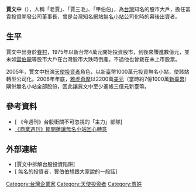 '''賈文中'''（{{bd|1943年}}），人稱「老賈」、「賈三毛」、「甲伯伯」，為[[台灣|台灣]]知名的股市大戶，擔任富貴投資開發公司董事長，曾是台灣知名網站[[無名小站_(台灣)|無名小站]]公司化時的幕後出資者。

==生平==
賈文中出身於[[眷村|眷村]]，1975年以新台幣4萬元開始投資股市，到後來賺進數億元，並未如[[雷伯龍|雷伯龍]]等股市大戶在台灣股市大跌時倒產。不過他也曾栽在未上市股票。

2005年，賈文中扮演[[天使投資者|天使投資者]]角色，以新臺幣1000萬元投資無名小站，使該站轉型公司化。2006年年底，[[雅虎奇摩|雅虎奇摩]]以2200萬[[美元|美元]]（當時約7億1000萬[[新臺幣|新臺幣]]）購併無名小站全部股份，因此讓賈文中至少進帳三億元新臺幣。

==參考資料==
*[ 《今週刊》台股衝關不可忽視的「主力」部隊]
*[http://www.businessweekly.com.tw/webarticle.php?id=23837 《商業週刊》鄒開蓮讓無名小站回心轉意] {{Wayback|url=http://www.businessweekly.com.tw/webarticle.php?id=23837 |date=20081219022432 }}

==外部連結==
*[賈文中拆解台股投資陷阱]
*[ 無名的投資者，賈伯伯想跟大家說的一段話]

{{Taiwanese merchant-stub}}
{{DEFAULTSORT:J}}
[[Category:台灣企業家|Category:台灣企業家]]
[[Category:天使投资者|Category:天使投资者]]
[[Category:贾姓|Category:贾姓]]
